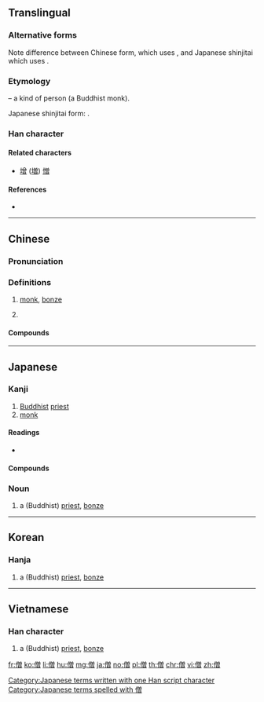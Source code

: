 ==Translingual==
{{ja-forms|僧|僧|僧}}

===Alternative forms===
Note difference between Chinese form, which uses {{lang|und|sc=Hani|曾}}, and Japanese shinjitai which uses {{lang|ja|曽}}.

===Etymology===
{{Han compound|人|alt1=亻|t1=person|曾|ls=psc|c1=s|c2=p}} – a kind of person (a Buddhist monk).

Japanese shinjitai form: {{Han simp||f=曾|t=曽}}.

===Han character===
{{Han char|rn=9|rad=人|as=12|sn=14|four=28266|canj=OCWA|ids=⿰亻曾 <small>(GTKV)</small>,⿰亻曽 <small>(J)</small>}}

====Related characters====
* [[增]] ([[増]]) [[憎]]

====References====
* {{Han ref|kx=0117.140|dkj=01076|dj=0248.200|hdz=10222.010|uh=50E7|ud=20711|bh=B9AC|bd=47532}}

----

==Chinese==
{{zh-forms}}

===Pronunciation===
{{zh-pron
|m=sēng
|c=zang1,sang1
|h=pfs=sên
|md=cĕng
|mn=seng/sng/cheng/chng
|mn_note=seng - literary (Xiamen, Zhangzhou, Taiwan); sng - literary (Quanzhou); cheng - vernacular (Xiamen, Zhangzhou, Taiwan); chng - vernacular (Quanzhou)
|mn-t=zêng1
|w=1sen
|mc=y
|oc=y
|cat=n,pn
}}

===Definitions===
{{zh-hanzi}}

# {{lb|zh|Buddhism}} [[monk]], [[bonze]]
# {{surname|lang=zh}}

====Compounds====
{{zh-der|僧道|僧多粥少|僧侶|僧侶主義|僧尼|僧人|僧俗|僧徒|僧院|僧眾}}

----

==Japanese==

===Kanji===
{{ja-kanji|grade=c|rs=人12}}

# [[Buddhist]] [[priest]]
# [[monk]]

====Readings====
* {{ja-readings|goon=[[そう]] ([[sō]])|kanon=[[そう]] ([[sō]])|kun=[[ぼうず]] ([[bōzu]])}}

====Compounds====
{{der5
| {{ja-l|僧衣}}
| {{ja-l|僧院}}
| {{ja-l|僧正}}
| {{ja-l|僧都}}
| {{ja-l|僧俗}}
| {{ja-l|僧服}}
| {{ja-l|僧兵}}
| {{ja-l|僧坊}}, {{ja-l|僧房}}
| {{ja-l|僧門}}
| {{ja-l|僧侶}}
| {{ja-l|僧庵}}
| {{ja-l|僧位}}
| {{ja-l|僧伽}}
| {{ja-l|僧家}}
| {{ja-l|僧形}}
| {{ja-l|僧綱}}
| {{ja-l|僧号}}
| {{ja-l|僧寺}}
| {{ja-l|僧職}}
| {{ja-l|僧籍}}
| {{ja-l|僧堂}}
| {{ja-l|僧尼}}
| {{ja-l|僧帽弁}}
| {{ja-l|学僧}}
| {{ja-l|小僧}}
| {{ja-l|高僧}}
| {{ja-l|禅僧}}
| {{ja-l|尼僧}}
| {{ja-l|仏法僧}}
| {{ja-l|売僧}}
}}

===Noun===
{{ja-noun|そう}}

# a (Buddhist) [[priest]], [[bonze]]

[[Category:Japanese terms written with one Han script character]]
[[Category:Japanese terms spelled with 僧]]

----

==Korean==

===Hanja===
{{ko-hanja|hangeul=[[승]]|mr=sŭng}}

# a (Buddhist) [[priest]], [[bonze]]

----

==Vietnamese==

===Han character===
{{vi-hantu|[[tăng]]|rs=人12}}

# a (Buddhist) [[priest]], [[bonze]]

[[fr:僧]]
[[ko:僧]]
[[li:僧]]
[[hu:僧]]
[[mg:僧]]
[[ja:僧]]
[[no:僧]]
[[pl:僧]]
[[th:僧]]
[[chr:僧]]
[[vi:僧]]
[[zh:僧]]